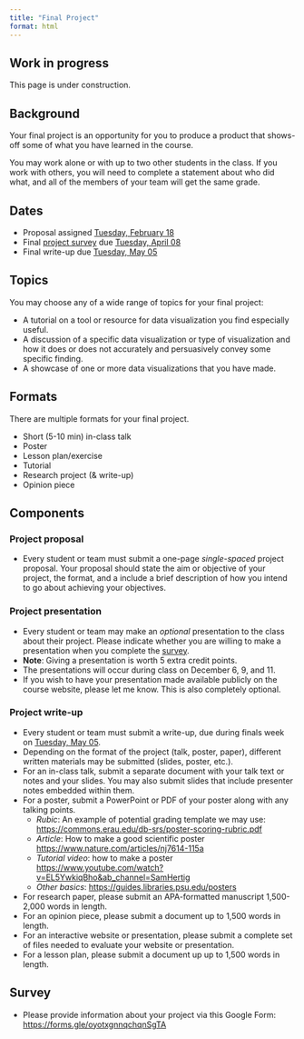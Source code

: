 ```yaml
---
title: "Final Project"
format: html
---
```


::: {.callout-warning}
# Work in progress

This page is under construction.

:::

## Background {-}

Your final project is an opportunity for you to produce a product that shows-off some of what you have learned in the course.

You may work alone or with up to two other students in the class.
If you work with others, you will need to complete a statement about who did what, and all of the members of your team will get the same grade.

## Dates {-}

- Proposal [assigned]{.green_assigned} [Tuesday, February 18](../schedule.qmd#tuesday-february-18)
- Final [project survey](https://forms.gle/oyotxgnnqchqnSgTA) [due]{.orange_due} [Tuesday, April 08](../schedule.qmd#tuesday-april-08)
- Final write-up [due]{.orange_due} [Tuesday, May 05](../schedule.qmd#tuesday-may-05)

## Topics {-}

You may choose any of a wide range of topics for your final project:

- A tutorial on a tool or resource for data visualization you find especially useful.
- A discussion of a specific data visualization or type of visualization and how it does or does not accurately and persuasively convey some specific finding.
- A showcase of one or more data visualizations that you have made.

## Formats {-}

There are multiple formats for your final project.

- Short (5-10 min) in-class talk
- Poster
- Lesson plan/exercise
- Tutorial
- Research project (& write-up)
- Opinion piece

## Components {-}

### Project proposal

- Every student or team must submit a one-page *single-spaced* project proposal. Your proposal should state the aim or objective of your project, the format, and a include a brief description of how you intend to go about achieving your objectives.

### Project presentation

- Every student or team may make an *optional* presentation to the class about their project. Please indicate whether you are willing to make a presentation when you complete the [survey](final-project.qmd#survey).
- **Note**: Giving a presentation is worth 5 extra credit points.
- The presentations will occur during class on December 6, 9, and 11.
- If you wish to have your presentation made available publicly on the course website, please let me know. This is also completely optional.

### Project write-up
    
- Every student or team must submit a write-up, [due]{.orange_due} during finals week on [Tuesday, May 05](../schedule.qmd#tuesday-may-05).
- Depending on the format of the project (talk, poster, paper), different written materials may be submitted (slides, poster, etc.).
- For an in-class talk, submit a separate document with your talk text or notes and your slides. You may also submit slides that include presenter notes embedded within them.
- For a poster, submit a PowerPoint or PDF of your poster along with any talking points.
  - *Rubic*: An example of potential grading template we may use:
<https://commons.erau.edu/db-srs/poster-scoring-rubric.pdf>
  - *Article*: How to make a good scientific poster
<https://www.nature.com/articles/nj7614-115a>
  - *Tutorial video*: how to make a poster
<https://www.youtube.com/watch?v=EL5YwkiqBho&ab_channel=SamHertig>
  - *Other basics*: <https://guides.libraries.psu.edu/posters>
- For research paper, please submit an APA-formatted manuscript 1,500-2,000 words in length.
- For an opinion piece, please submit a document up to 1,500 words in length.
- For an interactive website or presentation, please submit a complete set of files needed to evaluate your website or presentation.
- For a lesson plan, please submit a document up up to 1,500 words in length.

## Survey

- Please provide information about your project via this Google Form: <https://forms.gle/oyotxgnnqchqnSgTA>
